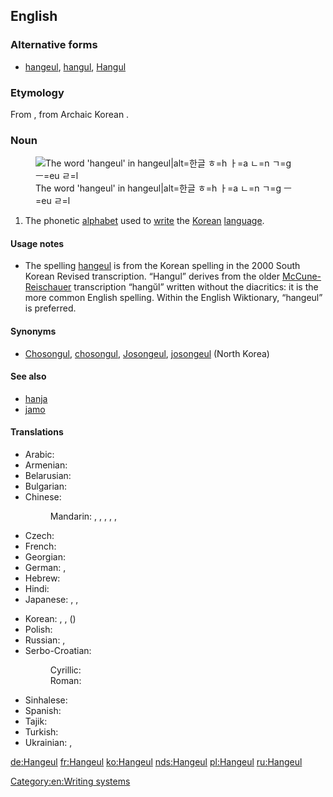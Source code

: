{{also|han-geul|Hangeul}}
==English==
{{wikipedia}}

===Alternative forms===
* [[hangeul]], [[hangul]], [[Hangul]]

===Etymology===
From {{etyl|ko|en}} {{term|한글|tr=hangeul||Korean script|lang=ko}}, from Archaic Korean {{term|한글|tr=hangeul||great script|lang=ko}}.

===Noun===
{{en-noun|-}}
[[File:Hangeul.svg|thumb|The word 'hangeul' in hangeul|alt=한글 ㅎ=h ㅏ=a ㄴ=n ㄱ=g ㅡ=eu ㄹ=l]]

# The phonetic [[alphabet]] used to [[write]] the [[Korean]] [[language]].

====Usage notes====
* The spelling [[hangeul]] is from the Korean spelling in the 2000 South Korean Revised transcription. “Hangul” derives from the older [[McCune-Reischauer]] transcription “hangŭl” written without the diacritics: it is the more common English spelling. Within the English Wiktionary, “hangeul” is preferred.

====Synonyms====
* [[Chosongul]], [[chosongul]], [[Josongeul]], [[josongeul]] (North Korea)

====See also====
* [[hanja]]
* [[jamo]]

====Translations====
{{trans-top|Korean phonetic script}}
* Arabic: {{t|ar|هانغول|m|tr=hangūl, hanḡūl}}
* Armenian: {{t|hy|հանգուլ|sc=Armn}}
* Belarusian: {{t|be|хангы́ль|m|sc=Cyrl}}
* Bulgarian: {{t|bg|хангъ̀л|m|sc=Cyrl}}
* Chinese:
*: Mandarin: {{t|cmn|諺文|sc=Hani}}, {{t+|cmn|谚文|tr=yànwén|sc=Hani}}, {{t+|cmn|朝鮮字母|sc=Hani}}, {{t|cmn|朝鲜字母|tr=Cháoxiǎn zìmǔ|sc=Hani}}, {{t|cmn|韓字|sc=Hani}}, {{t|cmn|韩字|tr=hánzì|sc=Hani}}
* Czech: {{t|cs|hangul|m}}
* French: {{t+|fr|hangeul|m}}
* Georgian: {{t|ka|ჰანგული|sc=Geor}}
* German: {{t+|de|Hangeul|n}}, {{t|de|Hangul|n}}
* Hebrew: {{t|he|הנגול|sc=Hebr}}
* Hindi: {{t|hi|हंगुल|tr=haṅgul|sc=Deva}}
* Japanese: {{t+|ja|ハングル|tr=hanguru}}, {{t|ja|朝鮮文字|tr=ちょうせんもじ, Chōsen moji}}, {{t|ja|諺文|tr=おんもん, onmon, げんぶん, genbun|sc=Jpan}}
{{trans-mid}}
* Korean: {{t+|ko|한글|tr=hangeul|sc=Hang}} {{qualifier|South Korea}}, {{t+|ko|조선글|tr=joseongeul|sc=Hang}} {{qualifier|North Korea}}, {{t+|ko|언문|tr=eonmun|sc=Hang}} ({{t+|ko|諺文|sc=Hang}})
* Polish: {{t+|pl|hangyl|m}}
* Russian: {{t+|ru|хангы́ль|m}}, {{t|ru|чосонгы́ль|m|sc=Cyrl}} {{qualifier|North Korea}}
* Serbo-Croatian:
*: Cyrillic: {{t|sh|хангул|m}}
*: Roman: {{t|sh|hangul|m}}
* Sinhalese: {{t|si|හංගුල්|sc=Sinh}}
* Spanish: {{t|es|hangul|m}}
* Tajik: {{t|tg|ҳангул|sc=Cyrl}}
* Turkish: {{t|tr|hangıl}}
* Ukrainian: {{t|uk|ханги́ль|m|sc=Cyrl}}, {{t|uk|ханґи́ль|m|sc=Cyrl}}
{{trans-bottom}}

[[Category:en:Writing systems]]

[[de:Hangeul]]
[[fr:Hangeul]]
[[ko:Hangeul]]
[[nds:Hangeul]]
[[pl:Hangeul]]
[[ru:Hangeul]]